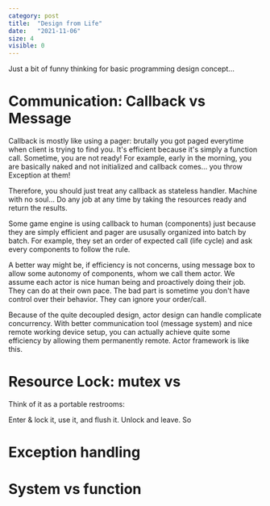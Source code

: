 ```yaml
---
category: post
title:  "Design from Life"
date:   "2021-11-06"
size: 4
visible: 0
---
```


Just a bit of funny thinking for basic programming design concept...

# Communication: Callback vs Message
Callback is mostly like using a pager: brutally you got paged everytime when client is trying to find you. It's efficient because it's simply a function call. Sometime, you are not ready! For example, early in the morning, you are basically naked and not initialized and callback comes... you throw Exception at them!

Therefore, you should just treat any callback as stateless handler. Machine with no soul... Do any job at any time by taking the resources ready and return the results.

Some game engine is using callback to human (components) just because they are simply efficient and pager are ususally organized into batch by batch. For example, they set an order of expected call (life cycle) and ask every components to follow the rule. 

A better way might be, if efficiency is not concerns, using message box to allow some autonomy of components, whom we call them actor. We assume each actor is nice human being and proactively doing their job. They can do at their own pace. The bad part is sometime you don't have control over their behavior. They can ignore your order/call. 

Because of the quite decoupled design, actor design can handle complicate concurrency. With better communication tool (message system) and nice remote working device setup, you can actually achieve quite some efficiency by allowing them permanently remote. Actor framework is like this.


# Resource Lock: mutex vs 
Think of it as a portable restrooms:

Enter & lock it, use it, and flush it. Unlock and leave. So 

# Exception handling

# System vs function
